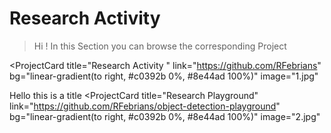 # Research Activity
> Hi ! In this Section you can browse the corresponding Project

<ProjectCard
  title="Research Activity "
  link="https://github.com/RFebrians"
  bg="linear-gradient(to right, #c0392b 0%, #8e44ad 100%)"
  image="1.jpg"
>
  Hello this is a title
</ProjectCard>
<ProjectCard
  title="Research Playground"
  link="https://github.com/RFebrians/object-detection-playground"
  bg="linear-gradient(to right, #c0392b 0%, #8e44ad 100%)"
  image="2.jpg"
>
  
</ProjectCard>
<ProjectCard
  title="Gallery Room"
  link="https://drive.google.com/drive/folders/1Qz2WvqGUGcT7G0dRmAy4h1J1mlgizr5k?usp=sharing"
  bg="linear-gradient(to right, #acb6e5 0%, #86fde8 100%)"
  image="3.jpg"
>
  
</ProjectCard>
